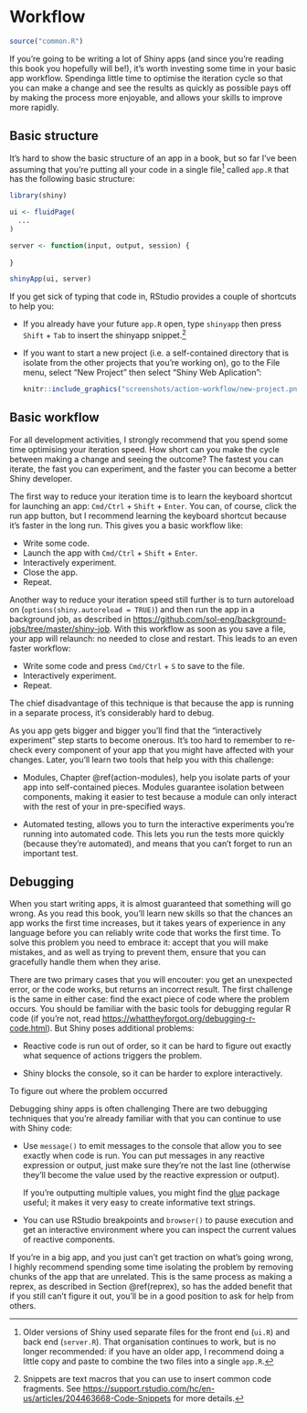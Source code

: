 # Workflow {#action-workflow}

```r
source("common.R")
```

If you're going to be writing a lot of Shiny apps (and since you're reading this book you hopefully will be!), it's worth investing some time in your basic app workflow. Spendinga little time to optimise the iteration cycle so that you can make a change and see the results as quickly as possible pays off by making the process more enjoyable, and allows your skills to improve more rapidly.

## Basic structure

It's hard to show the basic structure of an app in a book, but so far I've been assuming that you're putting all your code in a single file[^older-structure] called `app.R` that has the following basic structure:

```r
library(shiny)

ui <- fluidPage(
  ...
)

server <- function(input, output, session) {
  
}

shinyApp(ui, server)
```

[^older-structure]: Older versions of Shiny used separate files for the front end (`ui.R`) and back end (`server.R`). That organisation continues to work, but is no longer recommended: if you have an older app, I recommend doing a little copy and paste to combine the two files into a single `app.R`.

If you get sick of typing that code in, RStudio provides a couple of shortcuts to help you:

* If you already have your future `app.R` open, type `shinyapp` then press 
  `Shift` + `Tab` to insert the shinyapp snippet.[^snippet]

* If you want to start a new project (i.e. a self-contained directory that is
  isolate from the other projects that you're working on), go to the File menu, 
  select "New Project" then select "Shiny Web Aplication":

    ```r
    knitr::include_graphics("screenshots/action-workflow/new-project.png", dpi = 300)
    ```

[^snippet]: Snippets are text macros that you can use to insert common code fragments. See <https://support.rstudio.com/hc/en-us/articles/204463668-Code-Snippets> for more details.

## Basic workflow

For all development activities, I strongly recommend that you spend some time optimising your iteration speed. How short can you make the cycle between making a change and seeing the outcome? The fastest you can iterate, the fast you can experiment, and the faster you can become a better Shiny developer.

The first way to reduce your iteration time is to learn the keyboard shortcut for launching an app: `Cmd/Ctrl` + `Shift` + `Enter`. You can, of course, click the run app button, but I recommend learning the keyboard shortcut because it's faster in the long run. This gives you a basic workflow like:

* Write some code.
* Launch the app with `Cmd/Ctrl` + `Shift` + `Enter`.
* Interactively experiment.
* Close the app.
* Repeat.

Another way to reduce your iteration speed still further is to turn autoreload on (`options(shiny.autoreload = TRUE)`) and then run the app in a background job, as described in <https://github.com/sol-eng/background-jobs/tree/master/shiny-job>. With this workflow as soon as you save a file, your app will relaunch: no needed to close and restart. This leads to an even faster workflow:

* Write some code and press `Cmd/Ctrl` + `S` to save to the file.
* Interactively experiment.
* Repeat.

The chief disadvantage of this technique is that because the app is running in a separate process, it's considerably hard to debug.

As you app gets bigger and bigger you'll find that the "interactively experiment" step starts to become onerous. It's too hard to remember to re-check every component of your app that you might have affected with your changes. Later, you'll learn two tools that help you with this challenge:

* Modules, Chapter \@ref(action-modules), help you isolate parts of your app 
  into self-contained pieces. Modules guarantee isolation between components,
  making it easier to test because a module can only interact with the rest of 
  your in pre-specified ways. 
  
* Automated testing, allows you to turn the interactive experiments you're 
  running into automated code. This lets you run the tests more quickly 
  (because they're automated), and means that you can't forget to run an
  important test.

## Debugging

When you start writing apps, it is almost guaranteed that something will go wrong. As you read this book, you'll learn new skills so that the chances an app works the first time increases, but it takes years of experience in any language before you can reliably write code that works the first time. To solve this problem you need to embrace it: accept that you will make mistakes, and as well as trying to prevent them, ensure that you can gracefully handle them when they arise.

There are two primary cases that you will encouter: you get an unexpected error, or the code works, but returns an incorrect result. The first challenge is the same in either case: find the exact piece of code where the problem occurs. You should be familiar with the basic tools for debugging regular R code (if you're not, read <https://whattheyforgot.org/debugging-r-code.html>). But Shiny poses additional problems:

* Reactive code is run out of order, so it can be hard to figure out exactly 
  what sequence of actions triggers the problem.
  
* Shiny blocks the console, so it can be harder to explore interactively.


To figure out where the problem occurred 

Debugging shiny apps is often challenging  There are two debugging techniques that you're already familiar with that you can continue to use with Shiny code:

*   Use `message()` to emit messages to the console that allow you to see 
    exactly when code is run. You can put messages in any reactive expression 
    or output, just make sure they're not the last line (otherwise they'll
    become the value used by the reactive expression or output). 
  
    If you're outputting multiple values, you might find the
    [glue](http://glue.tidyverse.org/) package useful; it makes it very easy
    to create informative text strings.
  
*   You can use RStudio breakpoints and `browser()` to pause execution and get
    an interactive environment where you can inspect the current values of 
    reactive components. 

If you're in a big app, and you just can't get traction on what's going wrong, I highly recommend spending some time isolating the problem by removing chunks of the app that are unrelated. This is the same process as making a reprex, as described in Section \@ref(reprex), so has the added benefit that if you still can't figure it out, you'll be in a good position to ask for help from others.
